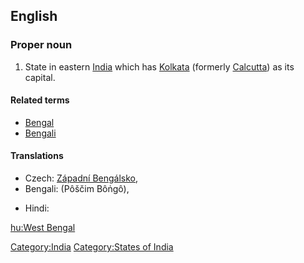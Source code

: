 ==English==
{{wikipedia}}

===Proper noun===
{{infl|en|proper noun|head=[[West]] [[Bengal]]}}

# State in eastern [[India]] which has [[Kolkata]] (formerly [[Calcutta]]) as its capital.

====Related terms====
*[[Bengal]]
*[[Bengali]]

====Translations====
{{trans-top|state}}
* Czech: [[Západní Bengálsko]],  {{t|cs|Západní Bengálsko|n}}
* Bengali: {{BNchar|[[পশ্চিম বঙ্গ]]}} (Pôščim Bôṅgô),  {{t|bn|পশ্চিম বঙ্গ|tr=Pôščim Bôṅgô|sc=Beng}}
{{trans-mid}}
* Hindi: {{t|hi|पश्चिम बंगाल|tr=paścim baṅgāl|sc=Deva}}
{{trans-bottom}}

[[Category:India]]
[[Category:States of India]]

[[hu:West Bengal]]